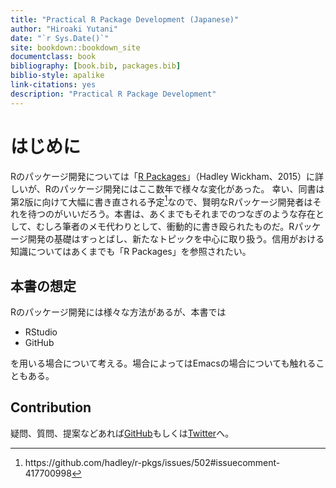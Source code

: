 ```yaml
--- 
title: "Practical R Package Development (Japanese)"
author: "Hiroaki Yutani"
date: "`r Sys.Date()`"
site: bookdown::bookdown_site
documentclass: book
bibliography: [book.bib, packages.bib]
biblio-style: apalike
link-citations: yes
description: "Practical R Package Development"
---
```


# はじめに {-}

Rのパッケージ開発については「[R Packages](http://r-pkgs.had.co.nz/)」（Hadley Wickham、2015）に詳しいが、Rのパッケージ開発にはここ数年で様々な変化があった。
幸い、同書は第2版に向けて大幅に書き直される予定^[https://github.com/hadley/r-pkgs/issues/502#issuecomment-417700998]なので、賢明なRパッケージ開発者はそれを待つのがいいだろう。本書は、あくまでもそれまでのつなぎのような存在として、むしろ筆者のメモ代わりとして、衝動的に書き殴られたものだ。Rパッケージ開発の基礎はすっとばし、新たなトピックを中心に取り扱う。信用がおける知識についてはあくまでも「R Packages」を参照されたい。

## 本書の想定 {-}

Rのパッケージ開発には様々な方法があるが、本書では

* RStudio
* GitHub

を用いる場合について考える。場合によってはEmacsの場合についても触れることもある。

## Contribution {-}

疑問、質問、提案などあれば[GitHub](https://github.com/yutannihilation/practical-r-package-development-ja/issues)もしくは[Twitter](https://twitter.com/yutannihilation)へ。

